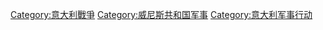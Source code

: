 [[Category:意大利戰爭|Category:意大利戰爭]]
[[Category:威尼斯共和国军事|Category:威尼斯共和国军事]]
[[Category:意大利军事行动|Category:意大利军事行动]]
